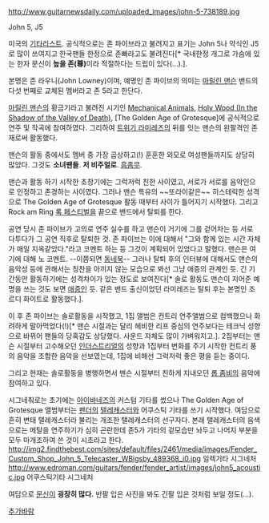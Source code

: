 http://www.guitarnewsdaily.com/uploaded_images/john-5-738189.jpg

John 5, J5

미국의 [[기타]]리스트. 공식적으로는 존 파이브라고 불려지고 표기는 John 5나 약식인 J5로 많이 쓰여지고 한국팬들 한정으로 존빠라고도 불려진다[* 국내한정 개그로 가슴에 있는 한자 문신이 '''높을 존(尊)'''이라 적절하다는 드립이 있다(...).].

본명은 존 라우니(John Lowney)이며, 예명인 존 파이브의 의미는 [[마릴린 맨슨]] 밴드의 다섯 번째로 교체된 멤버라고 존 5라고 한단다.

[[마릴린 맨슨]]의 황금기라고 불려진 시기인 [[Mechanical Animals]], [[Holy Wood (In the Shadow of the Valley of Death)]], [The Golden Age of Grotesque]에 공식적으로 연주 및 작곡에 참여하였다. 그리하여 [[트위기 라미레즈]]의 뒤를 잇는 맨슨의 왼팔격인 존재로써 활동했다.

맨슨의 활동 중에서도 멤버 중 가장 곱상하고(!) 훈훈한 외모로 여성팬들까지도 상당히 많았다. 그것도 '''소녀팬들'''. '''저 비주얼로'''. [[흠좀무]].

맨슨과 활동 하기 시작한 초창기에는 그럭저럭 친한 사이였고, 서로가 서로를 음악인으로 인정하고 존경하는 사이였다. 그러나 맨슨 특유의 ~~또라이같은~~ 히스테릭한 성격으로 The Golden Age of Grotesque 활동 때부터 사이가 틀어지기 시작했다. 그리고 Rock am Ring [[록 페스티벌]]을 끝으로 밴드에서 탈퇴를 한다.

공연 당시 존 파이브가 고의로 연주 실수를 하고 맨슨이 거기에 그를 걷어차는 등 서로 다투다가 그 공연 직후로 탈퇴한 것. 존 파이브는 이에 대해서 "그와 함께 있는 시간 자체가 매일 지옥같았다."라고 코멘트 하는 등 그것이 계획되어 있었다고 말했다. 맨슨은 여기에 대해 노 코멘트. --이쯤되면 [[동네북]]--
그러나 탈퇴 후의 인터뷰에 대해서도 맨슨의 음악성 등에 관해서는 칭찬을 아끼지 않는 모습으로 봐선 그냥 애증의 관계인 듯. 긴 기간동안 활동하기에는 성격차이가 있는 정도로 보여진다[* 솔로 활동도 맨슨이 지어준 예명을 쓰는 것도 보면 [[애증]]인 듯. 같은 밴드 출신이었던 라미레즈는 탈퇴 후는 본명인 조르디 화이트로 활동했다.].

이 후 존 파이브는 솔로활동을 시작했고, 1집 앨범은 컨트리 연주앨범으로 컴백했으나 화려하게 말아먹었다(!)[* 맨슨 시절과는 달리 헤비한 리프 중심의 연주보다는 테크닉 성향으로 바뀌어 팬들의 당혹감도 상당했다. 사운드 자체도 많이 가벼워지고.].
2집부터는 맨슨 시절부터 고수해오던 [[인더스트리얼]]의 성향과 1집부터 변화를 주기 시작한 컨트리 풍의 음악을 조합한 음악을 선보였는데, 1집에 비해선 그럭저럭 좋은 평을 듣는 중이다.

그리고 현재는 솔로활동을 병행하면서 맨슨 시절부터 친하게 지내오던 [[롭 좀비]]의 음악에 참여하고 있다.

시그네춰로는 초기에는 [[아이바네즈]]의 커스텀 기타를 썼으나 The Golden Age of Grotesque 앨범부터는 [[펜더]]의 [[텔레캐스터]]와 어쿠스틱 기타를 쓰기 시작했다. 여담으로 흔히 변태 탤레캐스터라 불리는 개조한 탤레캐스터의 선구자다. 본래 탤레캐스터의 음색으로는 메탈을 연주하기가 심히 곤란한데 존5가 기타의 겉모습만 놔두고 나머지 부분을 모두 마개조하여 쓴 것이 시초라고 한다.
http://img2.findthebest.com/sites/default/files/2461/media/images/Fender_Custom_Shop_John_5_Telecaster_WBigsby_489368_i0.jpg
일렉기타 시그네처
http://www.edroman.com/guitars/fender/fender_artist/images/john5_acoustic.jpg
어쿠스틱기타 시그네처

여담으로 [[문신]]이 '''굉장히 많다.''' 반팔 입은 사진을 봐도 긴팔 입은 것처럼 보일 정도(...).

[[추가바람]]
